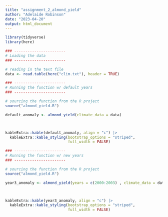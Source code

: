 ```yaml
---
title: "assignment_2_almond_yield"
author: "Adelaide Robinson"
date: "2023-04-20"
output: html_document
---
```


```r
library(tidyverse)
library(here)
```

```r

### -----------------------
# Loading the data
### -----------------------

# reading in the text file
data <- read.table(here("clim.txt"), header = TRUE)

```


```r

### -----------------------
# Running the function w/ default years
### -----------------------

# sourcing the function from the R project
source("almond_yield.R")

default_anomaly <- almond_yield(climate_data = data)



kableExtra::kable(default_anomaly, align = "c") |> 
  kableExtra::kable_styling(bootstrap_options = "striped", 
                            full_width = FALSE)

```

```r

### -----------------------
# Running the function w/ new years
### -----------------------

# sourcing the function from the R project
source("almond_yield.R")

year3_anomaly <- almond_yield(years = c(2000:2003) , climate_data = data)



kableExtra::kable(year3_anomaly, align = "c") |> 
  kableExtra::kable_styling(bootstrap_options = "striped", 
                            full_width = FALSE)

```

